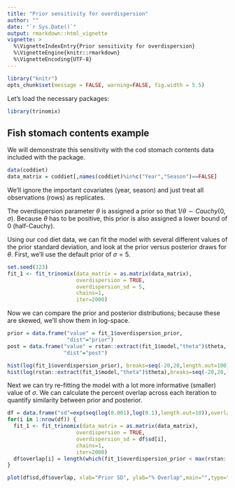```yaml
---
title: "Prior sensitivity for overdispersion"
author: ""
date: "`r Sys.Date()`"
output: rmarkdown::html_vignette
vignette: >
  %\VignetteIndexEntry{Prior sensitivity for overdispersion}
  %\VignetteEngine{knitr::rmarkdown}
  %\VignetteEncoding{UTF-8}
---
```


```r
library("knitr")
opts_chunk$set(message = FALSE, warning=FALSE, fig.width = 5.5)
```

Let's load the necessary packages:

```r
library(trinomix)
```

## Fish stomach contents example

We will demonstrate this sensitivity with the cod stomach contents data included with the package. 
```r
data(coddiet)
data_matrix = coddiet[,names(coddiet)%in%c("Year","Season")==FALSE]
```

We'll ignore the important covariates (year, season) and just treat all observations (rows) as replicates. 

The overdispersion parameter $\theta$ is assigned a prior so that $1/\theta \sim Cauchy(0,\sigma)$. Because $\theta$ has to be positive, this prior is also assigned a lower bound of 0 (half-Cauchy). 

Using our cod diet data, we can fit the model with several different values of the prior standard deviation, and look at the prior versus posterior draws for $\theta$. First, we'll use the default prior of $\sigma=5$.

```r
set.seed(123)
fit_1 <- fit_trinomix(data_matrix = as.matrix(data_matrix),
                      overdispersion = TRUE,
                      overdispersion_sd = 5,
                      chains=1,
                      iter=2000)
```

Now we can compare the prior and posterior distributions; because these are skewed, we'll show them in log-space. 

```r
prior = data.frame("value" = fit_1$overdispersion_prior,
                   "dist"="prior")
post = data.frame("value" = rstan::extract(fit_1$model,"theta")$theta,
                  "dist"="post")

hist(log(fit_1$overdispersion_prior), breaks=seq(-20,20,length.out=100), col=rgb(0,0,1,1/4), xlim=c(-10,10),ylim=c(0,1000), main="Posterior (pink) and prior (blue)", xlab=expression(theta))
hist(log(rstan::extract(fit_1$model,"theta")$theta),breaks=seq(-20,20,length.out=100), col=rgb(1,0,0,1/4), add=T)

```

Next we can try re-fitting the model with a lot more informative (smaller) value of $\sigma$. We can calculate the percent overlap across each iteration to quantify similarity between prior and posterior.

```r
df = data.frame("sd"=exp(seq(log(0.001),log(0.1),length.out=10)),overlap=0)
for(i in 1:nrow(df)) {
  fit_1 <- fit_trinomix(data_matrix = as.matrix(data_matrix),
                      overdispersion = TRUE,
                      overdispersion_sd = df$sd[i],
                      chains=1,
                      iter=2000)
  df$overlap[i] = length(which(fit_1$overdispersion_prior < max(rstan::extract(fit_1$model,"theta")$theta))) / length(fit_1$overdispersion_prior)
}
```

```r
plot(df$sd,df$overlap, xlab="Prior SD", ylab="% Overlap",main="",type="b")
```




